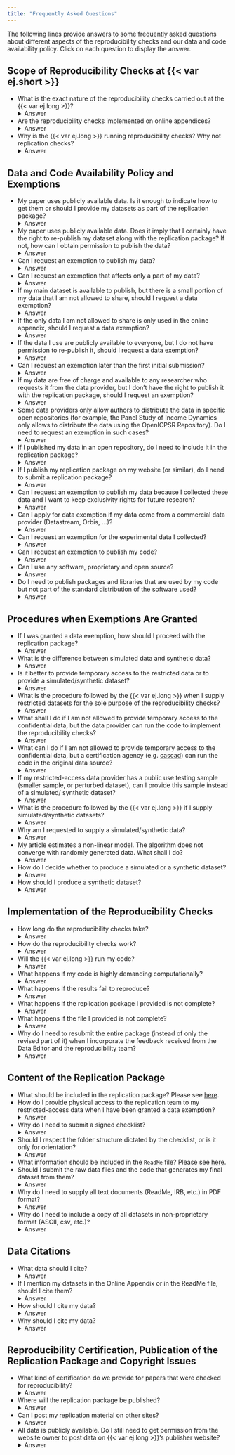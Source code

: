 ```yaml
---
title: "Frequently Asked Questions"
---
```


 The following lines provide answers to some frequently asked questions about different aspects of the reproducibility checks and our data and code availability policy. Click on each question to display the answer. 

## Scope of Reproducibility Checks at {{< var ej.short >}}

* What is the exact nature of the reproducibility checks carried out at the {{< var ej.long >}}? <details><summary>Answer</summary>The purpose of the reproducibility checks carried out at the {{< var ej.long >}} is to verify three aspects of the replication package: (i) it is complete, in the sense of producing each table, figure, and in-text number in the paper and its appendices, including those online; (ii) it is self-contained, in the sense of not requiring a subprogram or module not included in the package; and (iii) the data and code are adequately documented for other researchers to be able to use them to replicate the results in the paper. When the data are accessible (included in the package or, in case of exemptions, via temporary access by the reproducibility team), the checks ensure that the code exactly reproduces the results in the paper and its appendices. In the case of a data exemption, authors may provide simulated or synthetic data to check that the code runs and produces all output, but the exact results cannot be checked. <br>Reproducibility checks (not replication checks) are conducted. This means that our checks <b><i>do not</i></b> screen for coding errors, discrepancies between what the paper claims the code does and what it actually does, econometric errors, or whether the empirical approach followed in the paper can be reproduced in other environments or other datasets.
</details>
* Are the reproducibility checks implemented on online appendices? <details><summary>Answer</summary>Yes, the replication package should produce each table, figure, and in-text number in the paper and its appendices, including those online. All these codes are checked for their ability to produce the results in the paper and appendices.</details>
* Why is the {{< var ej.long >}} running reproducibility checks? Why not replication checks? <details><summary>Answer</summary>We firmly believe that reproducibility and replicability are the main pillars of science. The nature of replication checks requires time, effort, and resources that journals typically do not have: the publication process should be speedy for science to advance at the right pace. Our reproducibility checks provide a necessary first step: to ensure that authors publish all available data and the codes that generate the results they present in the papers we publish, and, importantly, to check that these codes and data run and produce the published results. The certification that we provide enhances transparency, since it assures that other researchers can reproduce the published research and test it against other datasets, assumptions, methods, etc. It also provides an additional service to the authors, as we often detect small errors that are better amended before publication than in an erratum afterwards.

## Data and Code Availability Policy and Exemptions

* My paper uses publicly available data. Is it enough to indicate how to get them or should I provide my datasets as part of the replication package? <details><summary>Answer</summary>Even publicly available data should be included in the replication package to ensure they remain available in the future for anyone who wants to replicate your results. The only exception is when your exact extract is published in a &quot;trusted&quot; repository (see the following <a href="https://social-science-data-editors.github.io/guidance/Requested_information_hosting.html#trusted-repositories">list</a> for guidance) with a permanent DOI. This is important, because datasets are often updated (or removed) by the provider, and your version of the data may no longer be available to researchers in the future.</details>
* My paper uses publicly available data. Does it imply that I certainly have the right to re-publish my dataset along with the replication package? If not, how can I obtain permission to publish the data? <details><summary>Answer</summary>Each provider offers a different policy regarding re-distribution of original and transformed datasets. Some providers, for example, allow re-distribution as long as your extract is deposited in a specific repository. You should make sure about the restrictions to publish your data before the first submission. You should also make sure to seek permission from the original owner of the data to publish them, and make sure to cite the original source accordingly.</details>  
* Can I request an exemption to publish my data? <details><summary>Answer</summary> Yes, you can request an exemption on the grounds that the data are restricted-access. The request should be made <b><i>at the time of initial submission</i></b>, in a cover letter addressed to the Editor. The Editor in charge of your submission will determine whether your request is justified before submitting the paper to referees. If the Editor decides against the exemption, the manuscript will not be sent to referees, and you will be requested to either accept the data and code availability policy or otherwise the paper will be rejected. Submission fees will not be returned in that case. When an exemption is needed for a dataset that is incorporated to the analysis during the editorial process, the exemption should be requested at the first iteration in which the new data are incorporated.</details>
* Can I request an exemption that affects only a part of my data?  <details><summary>Answer</summary>Yes, provided that the request is made at the time of initial submission.</details> 
* If my main dataset is available to publish, but there is a small portion of my data that I am not allowed to share, should I request a data exemption?<details><summary>Answer</summary> Yes. If you do not require a data exemption at the time of your first submission, you will be required to publish all the data used in your paper. </details>
* If the only data I am not allowed to share is only used in the online appendix, should I request a data exemption?  <details><summary>Answer</summary>Yes. The data to produce all results in the paper and appendices, including those online, should be shared unless an exemption is requested and granted at the time of first submission.</details>
* If the data I use are publicly available to everyone, but I do not have permission to re-publish it, should I request a data exemption?<details><summary>Answer</summary>  Yes. Unless you are granted an exemption at the time of first submission, you will be required to publish in the replication package all data to produce all results in the paper and appendices, including those online.</details>
* Can I request an exemption later than the first initial submission?  <details><summary>Answer</summary>In general, no. Later exemptions can only be requested for new data that is incorporated into the analysis during the editorial process. If your data cannot be published and you did not request the exemption at the time of initial submission, your paper may be rejected for publication at {{< var ej.long >}}. </details>
* If my data are free of charge and available to any researcher who requests it from the data provider, but I don't have the right to publish it with the replication package, should I request an exemption?  <details><summary>Answer</summary>Yes. Whenever the data used for the analysis in the paper cannot be published with the replication package (or in an open-access &quot;trusted&quot; repository, see the following <a href="https://social-science-data-editors.github.io/guidance/Requested_information_hosting.html#trusted-repositories">list</a> for guidance on what constitutes a &quot;trusted&quot; repository) an exemption needs to be requested at the time of first submission. Only if the exact extract that was used in the study is published in the repository and it is readily available in the exact format that is called by the code, an exemption will not be requested. </details>
* Some data providers only allow authors to distribute the data in specific open repositories (for example, the Panel Study of Income Dynamics only allows to distribute the data using the OpenICPSR Repository). Do I need to request an exemption in such cases?   <details><summary>Answer</summary>   No. Data archived in &quot;trusted&quot; open repositories (see the following <a href="https://social-science-data-editors.github.io/guidance/Requested_information_hosting.html#trusted-repositories">list</a> for guidance) is acceptable in the replication package provided what is published is the extract that was used in the study and it is readily available in the exact format that is called by your code. The Data Editor will evaluate the suitability of the repository.</details>
* If I published my data in an open repository, do I need to include it in the replication package?   <details><summary>Answer</summary>   Data archived in &quot;trusted&quot; open repositories (see the following <a href="https://social-science-data-editors.github.io/guidance/Requested_information_hosting.html#trusted-repositories">list</a> for guidance) is acceptable in the replication package provided what is published is the extract that was used in the study and it is readily available in the exact format that is called by the code. The Data Editor will evaluate the suitability of the repository and whether or not there is the need of publishing a copy with the package on the journal's repository.</details>
* If I publish my replication package on my website (or similar), do I need to submit a replication package?  <details><summary>Answer</summary>Yes. Personal websites are not considered &quot;trusted&quot; open repositories, because there is no guarantee that the package will be systematically archived. See the following <a href="https://social-science-data-editors.github.io/guidance/Requested_information_hosting.html#trusted-repositories">list</a>  for guidance on what constitutes a &quot;trusted&quot; repository. </details>
* Can I request an exemption to publish my data because I collected these data and I want to keep exclusivity rights for future research?  <details><summary>Answer</summary>No. The goal of our data and code availability policy is to ensure transparency and reproducibility of research, and this requires publishing the data you collected. If others can use your data, your research will gain visibility.</details>
* Can I apply for data exemption if my data come from a commercial data provider (Datastream, Orbis, …)?   <details><summary>Answer</summary>   Yes. Restricted access data is generally discouraged, but when the nature of your research largely relies on a specific dataset and cannot be conducted on an open alternative, those data are eligible for an exemption. However, you may be requested to provide a certification from the provider indicating that the data will be archived and made available to other users following the same procedure to request access to it.</details>
* Can I request an exemption for the experimental data I collected? <details><summary>Answer</summary> In general, no. Data should be anonymized to ensure that subjects cannot be identified. Only when the nature of the study impedes such anonymization, the authors can request a data exemption, which will cover only the required minimum to ensure the anonymity of the experimental subjects.</details>
* Can I request an exemption to publish my code? <details><summary>Answer</summary>No.</details>
* Can I use any software, proprietary and open source?  <details><summary>Answer</summary>Yes. Open source software is encouraged, but licensed software is allowed. If the authors use software which is rather uncommon and requires special licenses, we ask for their cooperation to find a solution (which might entail providing remote access to the authors' machine to our replicators in extreme cases.).</details>
* Do I need to publish packages and libraries that are used by my code but not part of the standard distribution of the software used? <details><summary>Answer</summary> Whenever possible, yes. If these packages or libraries are available in open repositories (e.g. most Stata packages), a clear indication on how to download and use them is sufficient. If the libraries cannot be included in the packages and are not publicly available, the Data Editor will be in contact with the authors to coordinate on a feasible way to implement the checks.</details>


## Procedures when Exemptions Are Granted


* If I was granted a data exemption, how should I proceed with the replication package?  <details><summary>Answer</summary>If you were granted a data exemption, your paper would still need to go through reproducibility checks before final acceptance. In order to do so, you can either (i) grant temporary (distance or physical) access to the data to the reproducibility team for the sole purpose of the checks (the data will be destroyed or access terminated after the checks), or (ii) supply simulated or synthetic dataset(s) instead of the one(s) used in the analysis. </details>
* What is the difference between simulated data and synthetic data? <details><summary>Answer</summary> A simulated dataset is generated by a model (ideally, your model). A synthetic dataset is a scrambling or perturbation of the actual dataset to ensure anonymity. </details>  
* Is it better to provide temporary access to the restricted data or to provide a simulated/synthetic dataset?  <details><summary>Answer</summary>Whenever feasible, we strongly recommend providing temporary access to  restricted data. There are numerous advantages of this approach: (i) it saves the effort of producing synthetic or simulated datasets; (ii) the certification provided by the journal is stronger in the sense that we certify that we have been able to reproduce the results published in the paper as opposed to only checking that the code is complete, runs, and produces output for all tables, figures, and in-text numbers published in the article and its printed and online appendices; (iii) we can detect if the results cannot be reproduced, which gives the authors a chance to fix any errors before publication.</details>
* What is the procedure followed by the {{< var ej.long >}} when I supply restricted datasets for the sole purpose of the reproducibility checks?  <details><summary>Answer</summary>The reproducibility team will treat the data with the highest ethical standards, preventing any violations of confidentiality, and using them exclusively to run the reproducibility checks. The restricted datasets will be destroyed as soon as the  checks are performed and, therefore, they will not be published.</details>
* What shall I do if I am not allowed to provide temporary access to the confidential data, but the data provider can run the code to implement the reproducibility checks?  <details><summary>Answer</summary>Even if you cannot provide direct access to the reproducibility team, this option is preferred to the simulated/synthetic dataset alternative as long as the checks can be executed in a reasonable amount of time. In this case, you need to supply the replication package to the journal and the contact of the data provider. The reproducibility team will send the code to the provider and the provider will send the output back to the team, who will check the results.  </details>
* What can I do if I am not allowed to provide temporary access to the confidential data, but a certification agency (e.g. <a href="https://www.casd.eu/en/le-centre-dacces-securise-aux-donnees-casd/certification-de-resultats-cascad-casd/">cascad</a>) can run the code in the original data source?  <details><summary>Answer</summary>This option is still generally preferred to the simulated/synthetic dataset alternative. However, you should seek approval by the Data Editor before making any commitments with the certification agency. The {{< var ej.long >}}, however, will <b><i>NOT</i></b> be able to cover the cost of certification.</details>
* If my restricted-access data provider has a public use testing sample (smaller sample, or perturbed dataset), can I provide this sample instead of a simulated/ synthetic dataset?  <details><summary>Answer</summary>If this option is available, it is generally preferred to the simulated/synthetic dataset (but less preferred to providing temporary access to the original data) as long as the testing sample can be published with your package. Otherwise, a simulated/synthetic dataset that can be published with the package is preferred.  </details> 
* What is the procedure followed by the {{< var ej.long >}} if I supply simulated/synthetic datasets?   <details><summary>Answer</summary>   The simulated/synthetic dataset will be published with the replication package. Even if these are not the real data, their structure, which by design will largely mimic the actual dataset, will give readers a better sense of your data. Please make sure the manipulations used to produce the synthetic/simulated datasets are described in the ReadMe file. </details>
* Why am I requested to supply a simulated/synthetic data?  <details><summary>Answer</summary>Our view is that, when reproducibility checks cannot be performed on real data, there is still an advantage of running them on such simulated/synthetic datasets: they are still useful to make sure the code is complete and self-contained, and that it runs without errors. </details> 
* My article estimates a non-linear model. The algorithm does not converge with randomly generated data. What shall I do?  <details><summary>Answer</summary>In this case, we strongly recommend simulating data using your model as data generating process. If that is not feasible, please contact the Data Editor explaining in detail why this is the case. The Data Editor will either assist you in the process, and, eventually, s/he will make a proposal to your original Editor about how to handle the situation.   </details>
* How do I decide whether to produce a simulated or a synthetic dataset? <details><summary>Answer</summary> In order to generate a dataset that mimics the same characteristics as the original one, the synthetic option may be easier. There are many open source routines that do it for you. However, there are also two main disadvantages: (i) you need to make sure that your scrambling/perturbation algorithm ensures correct anonymization of the data; and (ii) non-linear estimation routines may not converge on synthetic data, whereas they are more likely to converge in an artificial dataset generated by the model that you are estimating.</details>
* How should I produce a synthetic dataset? <details><summary>Answer</summary> There are multiple ways to generate it. You can find some useful links with helpful resources, mostly in R, <a href="https://journalprivacyconfidentiality.org/index.php/jpc/article/view/407">here</a>, <a href="https://www.jstatsoft.org/article/view/v074i11">here</a>, <a href="https://github.com/virgesmith/demographyMicrosim">here</a>, and <a href="https://www.jstatsoft.org/article/view/v079i10">here</a></details>


## Implementation of the Reproducibility Checks

* How long do the reproducibility checks take? <details><summary>Answer</summary> We usually provide the outcome of our reproducibility checks in less than two weeks. If the package is not complete or the code does not run, more than one iteration may be required, in which case the processing time might be increased. Articles that require a relatively long running time may take longer. The processing time also depends on how responsive the authors are to our requests.</details>
* How do the reproducibility checks work?   <details><summary>Answer</summary>   The reproducibility checks are handled by our Data Editor and our reproducibility team: a team of advanced Ph.D. students that have been hired to carry out the checks under the supervision of the Data Editor. Once an article is conditionally accepted for publication at the {{< var ej.long >}}, the authors are requested to submit the replication package along with other production files. Upon submission, the Data Editor assigns the package to one or several members of the reproducibility team. The reproducibility team provides the Data Editor with a report summarizing the outcome of the checks. After reviewing it, the Data Editor contacts the authors informing them about the outcome of the replication checks, and eventually requests them to amend the package if needed. Once the replication checks are completed, the article is transferred back to the original Editor, who is in charge of final acceptance. If results in the paper need to be modified as a result of the checks, the original Editor in charge will be responsible for approving these changes before acceptance. If these changes imply a modification of the message of the paper, the original Editor can decide to reject the paper. Final acceptance is conditional on full reproducibility.</details>
* Will the {{< var ej.long >}} run my code?<details><summary>Answer</summary>  Yes. Upon submission, the Data Editor assigns the package to one or several members of the reproducibility team, who will run your code and check the output generated. The reproducibility team provides the Data Editor with a report summarizing the outcome of the checks. In some instances, the code is too demanding to be run in a reasonable amount of time. In such cases, the Data Editor will be in contact with you with a recommendation for supplying a simplified version of the code that allows testing the essential parts of the code.</details>
* What happens if my code is highly demanding computationally?   <details><summary>Answer</summary>   If the code is too demanding to be run in a reasonable amount of time, the Data Editor will be in contact with you with a recommendation for supplying a simplified version of the code that allows testing the essential parts of the code. For example, this can entail a reduced number of replications of a simulation exercise, the code that solves a structural model for a given set of parameters, a simplified function to test an optimization routine, etc. Such a simplified &quot;testing&quot; version will be published along with the original code in your replication package. This is so because we believe that these testing versions are extremely useful for other researchers that want to understand and use your code for replication or  their related research, enhancing transparency and increasing the visibility of your research.</details>
* What happens if the results fail to reproduce?<details><summary>Answer</summary>  If the data and code that you provided fail to replicate the results in the paper, the Data Editor will be in contact with you to identify the source of the discrepancy. Once the reproducibility checks are completed, if the discrepancy implies a change in the results presented in the paper or online appendices, even if minor, the Data Editor will notify it to the original Editor in charge. The Editor in charge will be responsible for approving these changes before acceptance. If these changes imply a modification of the message of the paper, the original Editor can decide to reject the paper. Final acceptance is conditional on full reproducibility. </details>
* What happens if the replication package I provided is not complete?   <details><summary>Answer</summary>   The Data Editor will be in contact with you indicating the amendments and additions that need to be done to the replication package to pass the reproducibility checks. Once amended, the revised package will go through the checks again.</details>
* What happens if the file I provided is not complete? <details><summary>Answer</summary> The Data Editor will be in contact with you indicating the amendments and additions that need to be done to the replication package to pass the reproducibility checks. Once amended, the revised package will go through the checks again.</details>
* Why do I need to resubmit the entire package (instead of only the revised part of it) when I incorporate the feedback received from the Data Editor and the reproducibility team?  <details><summary>Answer</summary>We need you to submit the entire package again because updating the replication package ourselves increases the potential risk that the files you intend to submit for possible publication may be mishandled.</details>

## Content of the Replication Package

* What should be included in the replication package? Please see [here](package.qmd#contents-of-replication-package).
* How do I provide physical access to the replication team to my restricted-access data when I have been granted a data exemption? <details><summary>Answer</summary> Whenever possible, the easiest way is to provide a physical copy of your data by including it in a separate folder labeled &quot;4 Confidential data not for publication&quot; outside of the replication package. All replicators and the Data Editor have signed confidentiality agreements that prevent them to use the data for any other purpose than the reproducibility checks. When that option is not feasible, we recommend you to contact our Data Editor to arrange the best way to provide access to the reproducibility team. </details>
* Why do I need to submit a signed checklist? <details><summary>Answer</summary>To ensure that you do not forget all elements of the replication package. This avoids repeated iterations and speeds up the process.</details>
* Should I respect the folder structure dictated by the checklist, or is it only for orientation?  <details><summary>Answer</summary>   Yes, you should and it is very important to do so. When submitted to production, your package is handled by different people at the {{< var ej.long >}} and at the publisher, not all of them familiarized with data and code. Respecting the folder structure ensures that your package is published correctly.</details>
* What information should be included in the `ReadMe` file? Please see [here](package.qmd#the-readme-file).
* Should I submit the raw data files and the code that generates my final dataset from them? <details><summary>Answer</summary>Yes, this is requested by our Data and Code Availability Policy. </details>
* Why do I need to supply all text documents (ReadMe, IRB, etc.) in PDF format? <details><summary>Answer</summary>The PDF format is portable, which means that it can be transferred without having to worry about dependencies, fonts, etc. This ensures readability across platforms and users.</details>
* Why do I need to include a copy of all datasets in non-proprietary format (ASCII, csv, etc.)? <details><summary>Answer</summary>Some users of your replication package may be not have access to the specific proprietary software that you used for your study. This ensures that they can have access to your data without problems. It also minimizes compatibility issues (e.g., old versions of Stata cannot open files saved by newer versions).</details>

## Data Citations

* What data should I cite?  <details><summary>Answer</summary>All datasets used in the paper (with no exceptions) should be cited both in the paper and in a dedicated section of the ReadMe file.</details>
* If I mention my datasets in the Online Appendix or in the ReadMe file, should I cite them?  <details><summary>Answer</summary>Yes, all datasets used in the paper (with no exceptions) should be listed in the references section of the <b>paper</b> in the same way that we cite other papers, and a copy of these citations should appear in a dedicated section of the <b>ReadMe</b> file.</details>
* How should I cite my data? <details><summary>Answer</summary> You should cite all datasets used in the paper (with no exceptions) in the references section of the <b>paper</b> in the same way that we cite other papers, and a copy of these citations should appear in a dedicated section of the <b>ReadMe</b> file. You can find some examples in page 7 of <a href="https://bit.ly/3ivH38d">this document</a>. More specific guidance on data citations is available <a href="https://social-science-data-editors.github.io/guidance/addtl-data-citation-guidance.html">here</a>.</details>
* Why should I cite my data?  <details><summary>Answer</summary>Data citations are as fundamental as citations to other papers, if not more. Giving proper credit to data providers is in line with all scientific ethical standards. Moreover, giving proper credit to data providers ensures that they can keep receiving external funding to make their datasets publicly available for research.</details>

## Reproducibility Certification, Publication of the Replication Package and Copyright Issues
<!--
* What kind of certification do we provide for papers that were checked for reproducibility?  <details><summary>Answer</summary>The empirical/simulation/experimental papers that we checked include the following statement: <i>&quot;The data and codes for this paper are available at [...]. They were checked for their ability to reproduce the results presented in the paper.&quot;</i>   This statement is adjusted accordingly when data exemptions are granted (acknowledging either that the authors provided temporary access to the confidential data or that the checks were implemented on simulated/synthetic data provided by the authors). In particular, we either certify <i>&quot;The authors were granted an exemption to publish their data because access to the data is restricted. However, the authors provided a simulated or synthetic dataset that allowed the Journal to run their codes. The synthetic/simulated data and codes are available at [...]. They were checked for their ability to generate all tables and figures in the paper, however, the synthetic/simulated data are not designed to reproduce the same results.&quot;</i> or <i>&quot;The authors were granted an exemption to publish their data because access to the data is restricted. However, the authors provided the Journal with temporary access to the data, which allowed the Journal to run their codes. The codes are available  at [...]. The data and codes were checked for their ability to reproduce the results presented in the paper.&quot;</i>, depending on the case that is applicable. These statements are combined accordingly when more than one situation applies.   The statements are also also adjusted when the nature of the algorithms is highly demanding, and a partial/simplified version of the code has been used for the reproducibility checks: we add the sentence &quot;Given the highly demanding nature of the algorithms, the replication checks were run on a simplified version of the code, which is also available at [...]&quot; to the applicable statement.</details>
* Where will the replication package be published? <details><summary>Answer</summary> After all reproducibility checks are completed, you will be requested by the Editorial Office to publish your checked package at the <a href="https://zenodo.org/communities/ej-replication-repository">{{< var ej.long >}}'s community of Zenodo</a>. Zenodo will assing your package a Digital Object Identifier (DOI), which then will be linked with your publication.</details>
* Do I keep the copyright of my package? <details><summary>Answer</summary> Yes, one of the main advantages of you publishing the package at the <a href="https://zenodo.org/communities/ej-replication-repository">{{< var ej.long >}}'s community at Zenodo</a> is that you are the sole responsible and copyright owner of the specific publication. Therefore, it is important that you ensure that you have permission to publish your data before the time of first submission and request an exemption then if you don't.</details>
* Why are packages published at the {{< var ej.long >}}'s community at Zenodo instead of with the article on the Journal's website?  <details><summary>Answer</summary>There are many advantages from publishing the package at the <a href="https://zenodo.org/communities/ej-replication-repository">{{< var ej.long >}}'s community at Zenodo</a>. Some of them are: (i) the author retains the copyright on the replication package, (ii) by having a specific DOI, it increases the visibility of all packages and, in turn, it increases the visibility of your article, and (iii) it makes it easier to cite. </details>
* Can I post my replication material on other sites?  <details><summary>Answer</summary>   Yes, as long as one copy is published at the <a href="https://zenodo.org/communities/ej-replication-repository">{{< var ej.long >}}'s community at Zenodo</a>. The only exception is when your replication package is published in a &quot;trusted&quot; repository (see the following <a href="https://social-science-data-editors.github.io/guidance/Requested_information_hosting.html#trusted-repositories">list</a> for guidance) with a permanent DOI. In that case, your DOI can be used to link your article with your package, and the Data Editor can wave the requirement to publish the package at the {{< var ej.long >}}'s community at Zenodo. However, publishing your package at the {{< var ej.long >}}'s community at Zenodo is recommended, because it increases the visibility of your package.</details>
* All data is publicly available. Do I still need to get permission from the website owner to post data on {{< var ej.long >}}'s publisher website?  <details><summary>Answer</summary>   Each provider offers a different policy regarding re-distribution of original and transformed datasets. Some providers, for example, allow re-distribution as long as your extract is deposited in a specific repository. You should make sure about the restrictions to publish your data before the first submission. You should also make sure to seek permission from the original owner of the data to publish them, and make sure to cite the original source accordingly.  You will be the responsible of copyright infringements for what you publish with the replication package at the <a href="https://zenodo.org/communities/ej-replication-repository">{{< var ej.long >}}'s community at Zenodo</a>.</details>
* Can I retrospectively include a replication package as supplementary online material to my {{< var ej.long >}} article? <details><summary>Answer</summary>  Yes. Please address your request to the Editorial Office at <a href="mailto:ej@res.org.uk">ej&#64;res.org.uk</details>
-->

* What kind of certification do we provide for papers that were checked for reproducibility?  <details><summary>Answer</summary>The empirical/simulation/experimental papers that we checked include the following statement: <i>&quot;The data and codes for this paper are available at [...]. They were checked for their ability to reproduce the results presented in the paper.&quot;</i>   This statement is adjusted accordingly when data exemptions are granted (acknowledging either that the authors provided temporary access to the confidential data or that the checks were implemented on simulated/synthetic data provided by the authors). In particular, we either certify <i>&quot;The authors were granted an exemption to publish their data because access to the data is restricted. However, the authors provided a simulated or synthetic dataset that allowed the Journal to run their codes. The synthetic/simulated data and codes are available at [...]. They were checked for their ability to generate all tables and figures in the paper, however, the synthetic/simulated data are not designed to reproduce the same results.&quot;</i> or <i>&quot;The authors were granted an exemption to publish their data because access to the data is restricted. However, the authors provided the Journal with temporary access to the data, which allowed the Journal to run their codes. The codes are available  at [...]. The data and codes were checked for their ability to reproduce the results presented in the paper.&quot;</i>, depending on the case that is applicable. These statements are combined accordingly when more than one situation applies.   The statements are also also adjusted when the nature of the algorithms is highly demanding, and a partial/simplified version of the code has been used for the reproducibility checks: we add the sentence &quot;Given the highly demanding nature of the algorithms, the replication checks were run on a simplified version of the code, which is also available at [...]&quot; to the applicable statement.</details>
* Where will the replication package be published? <details><summary>Answer</summary> 
After all reproducibility checks are completed, your package will be published along with your paper online.</details>
* Can I post my replication material on other sites?  <details><summary>Answer</summary>   Yes, as long as one copy is published with your paper. The only exception is when your replication package is published in a &quot;trusted&quot; repository (see the following <a href="https://social-science-data-editors.github.io/guidance/Requested_information_hosting.html#trusted-repositories">list</a> for guidance) with a permanent DOI. In that case, your DOI can be used to link your article with your package, and the Data Editor can wave the requirement to publish the package with your paper.</details>
* All data is publicly available. Do I still need to get permission from the website owner to post data on {{< var ej.long >}}'s publisher website?  <details><summary>Answer</summary>   Each provider offers a different policy regarding re-distribution of original and transformed datasets. Some providers, for example, allow re-distribution as long as your extract is deposited in a specific repository. You should make sure about the restrictions to publish your data before the first submission. You should also make sure to seek permission from the original owner of the data to publish them, and make sure to cite the original source accordingly.  You will be the responsible of copyright infringements for what you publish with the replication package




















